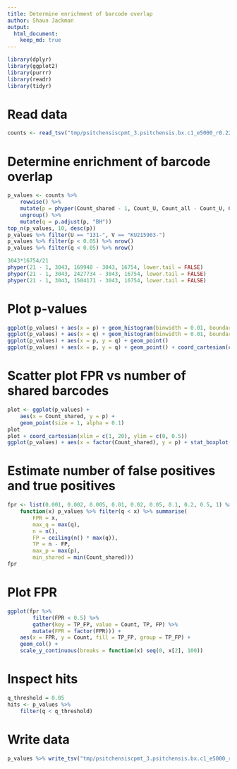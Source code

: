 ```yaml
---
title: Determine enrichment of barcode overlap
author: Shaun Jackman
output:
  html_document:
    keep_md: true
---
```


```r
library(dplyr)
library(ggplot2)
library(purrr)
library(readr)
library(tidyr)
```

# Read data
```r
counts <- read_tsv("tmp/psitchensiscpmt_3.psitchensis.bx.c1_e5000_r0.220000.arcs.tsv")
```

# Determine enrichment of barcode overlap
```r
p_values <- counts %>%
	rowwise() %>%
	mutate(p = phyper(Count_shared - 1, Count_U, Count_all - Count_U, Count_V, lower.tail = FALSE)) %>%
	ungroup() %>%
	mutate(q = p.adjust(p, "BH"))
top_n(p_values, 10, desc(p))
p_values %>% filter(U == "131-", V == "KU215903-")
p_values %>% filter(p < 0.05) %>% nrow()
p_values %>% filter(q < 0.05) %>% nrow()

3043*16754/21
phyper(21 - 1, 3043, 169948 - 3043, 16754, lower.tail = FALSE)
phyper(21 - 1, 3043, 2427734 - 3043, 16754, lower.tail = FALSE)
phyper(21 - 1, 3043, 1504171 - 3043, 16754, lower.tail = FALSE)
```

# Plot p-values
```r
ggplot(p_values) + aes(x = p) + geom_histogram(binwidth = 0.01, boundary = 0)
ggplot(p_values) + aes(x = q) + geom_histogram(binwidth = 0.01, boundary = 0)
ggplot(p_values) + aes(x = p, y = q) + geom_point()
ggplot(p_values) + aes(x = p, y = q) + geom_point() + coord_cartesian(c(0, 0.05))
```

# Scatter plot FPR vs number of shared barcodes
```r
plot <- ggplot(p_values) +
	aes(x = Count_shared, y = p) +
	geom_point(size = 1, alpha = 0.1)
plot
plot + coord_cartesian(xlim = c(1, 20), ylim = c(0, 0.5))
ggplot(p_values) + aes(x = factor(Count_shared), y = p) + stat_boxplot() + coord_cartesian(xlim = c(1, 20))
```

# Estimate number of false positives and true positives
```r
fpr <- list(0.001, 0.002, 0.005, 0.01, 0.02, 0.05, 0.1, 0.2, 0.5, 1) %>% map_df(
	function(x) p_values %>% filter(q < x) %>% summarise(
		FPR = x,
		max_q = max(q),
		n = n(),
		FP = ceiling(n() * max(q)),
		TP = n - FP,
		max_p = max(p),
		min_shared = min(Count_shared)))
fpr
```
# Plot FPR
```r
ggplot(fpr %>%
		filter(FPR < 0.5) %>%
		gather(key = TP_FP, value = Count, TP, FP) %>%
		mutate(FPR = factor(FPR))) +
	aes(x = FPR, y = Count, fill = TP_FP, group = TP_FP) +
	geom_col() +
	scale_y_continuous(breaks = function(x) seq(0, x[2], 100))
```

# Inspect hits
```r
q_threshold = 0.05
hits <- p_values %>%
	filter(q < q_threshold)
```

# Write data
```r
p_values %>% write_tsv("tmp/psitchensiscpmt_3.psitchensis.bx.c1_e5000_r0.220000.arcs.p.tsv")
```
